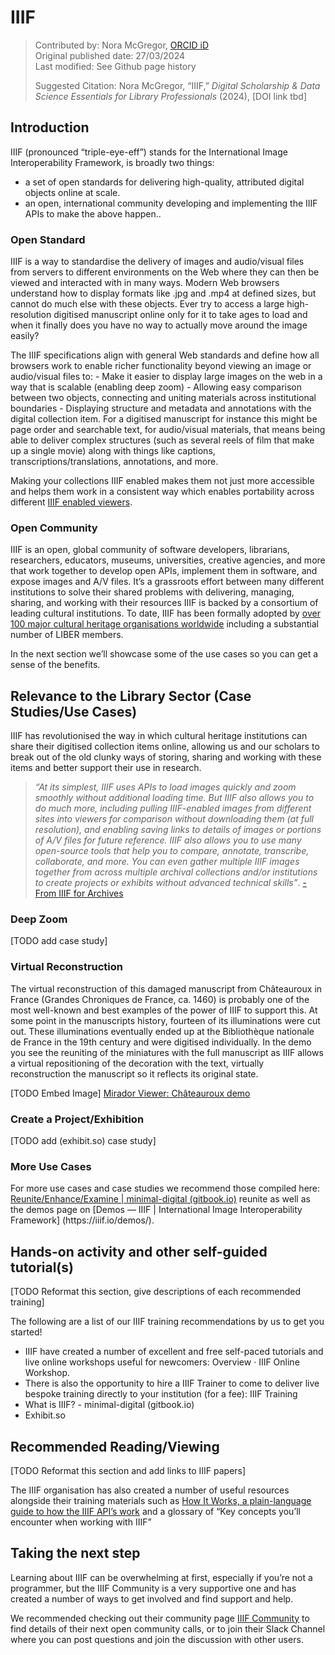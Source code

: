 # IIIF {.unnumbered}
>Contributed by: Nora McGregor, [ORCID iD](https://orcid.org/0000-0001-6560-5586)<br>
>Original published date: 27/03/2024<br>
>Last modified: See Github page history
>
>Suggested Citation: Nora McGregor, “IIIF,” *Digital Scholarship & Data Science Essentials for Library Professionals* (2024), [DOI link tbd]

## Introduction 

IIIF (pronounced “triple-eye-eff”) stands for the International Image Interoperability Framework, is broadly two things: 

- a set of open standards for delivering high-quality, attributed digital objects online at scale. 
- an open, international community developing and implementing the IIIF APIs to make the above happen.. 

### Open Standard

IIIF is a way to standardise the delivery of images and audio/visual files from servers to different environments on the Web where they can then be viewed and interacted with in many ways.
Modern Web browsers understand how to display formats like .jpg and .mp4 at defined sizes, but cannot do much else with these objects. Ever try to access a large high-resolution digitised manuscript online only for it to take ages to load and when it finally does you have no way to actually move around the image easily?

The IIIF specifications align with general Web standards and define how all browsers work to enable richer functionality beyond viewing an image or audio/visual files to:
- Make it easier to display large images on the web in a way that is scalable (enabling deep zoom)
- Allowing easy comparison between two objects, connecting and uniting materials across institutional boundaries
- Displaying structure and metadata and annotations with the digital collection item. For a digitised manuscript for instance this might be page order and searchable text, for audio/visual materials, that means being able to deliver complex structures (such as several reels of film that make up a single movie) along with things like captions, transcriptions/translations, annotations, and more.

Making your collections IIIF enabled makes them not just more accessible and helps them work in a consistent way which enables portability across different [IIIF enabled viewers](https://iiif.io/get-started/iiif-viewers/). 

### Open Community
IIIF is an open, global community of software developers, librarians, researchers, educators, museums, universities, creative agencies, and more that work together to develop open APIs, implement them in software, and expose images and A/V files. It’s a grassroots effort between many different institutions to solve their shared problems with delivering, managing, sharing, and working with their resources IIIF is backed by a consortium of leading cultural institutions. To date, IIIF has been formally adopted by [over 100 major cultural heritage organisations worldwide](https://iiif.io/guides/finding_resources/) including a substantial number of LIBER members.

In the next section we’ll showcase some of the use cases so you can get a sense of the benefits.


## Relevance to the Library Sector (Case Studies/Use Cases)
IIIF has revolutionised the way in which cultural heritage institutions can share their digitised collection items online, allowing us and our scholars to break out of the old clunky ways of storing, sharing and working with these items and better support their use in research.

> *“At its simplest, IIIF uses APIs to load images quickly and zoom smoothly without additional loading time. But IIIF also allows you to do much more, including pulling IIIF-enabled images from different sites into viewers for comparison without downloading them (at full resolution), and enabling saving links to details of images or portions of A/V files for future reference. IIIF also allows you to use many open-source tools that help you to compare, annotate, transcribe, collaborate, and more. You can even gather multiple IIIF images together from across multiple archival collections and/or institutions to create projects or exhibits
without advanced technical skills”*. [-From IIIF for Archives](https://drive.google.com/file/d/1kw_M1XQ80h3QzWbIo8QYkL2Jt8YgZgEy/view)

### Deep Zoom

[TODO add case study]

### Virtual Reconstruction

The virtual reconstruction of this damaged manuscript from Châteauroux in France (Grandes Chroniques de France, ca. 1460) is probably one of the most well-known and best examples of the power of IIIF to support this. At some point in the manuscripts history, fourteen of its illuminations were cut out. These illuminations eventually ended up at the Bibliothèque nationale de France in the 19th century and were digitised individually. In the demo you see the reuniting of the miniatures with the full manuscript as IIIF allows a virtual repositioning of the decoration with the text, virtually reconstruction the manuscript so it reflects its original state. 

[TODO Embed Image]
[Mirador Viewer: Châteauroux demo](https://demos.biblissima.fr/chateauroux/demo/)

### Create a Project/Exhibition

[TODO add (exhibit.so) case study] 

### More Use Cases

For more use cases and case studies we recommend those compiled here: [Reunite/Enhance/Examine | minimal-digital (gitbook.io)](https://aeh0.gitbook.io/minimal-digital/iiif-workshop/what-is-iiif/) reunite as well as the demos page on [Demos — IIIF | International Image Interoperability Framework] (https://iiif.io/demos/).


## Hands-on activity and other self-guided tutorial(s)

[TODO Reformat this section, give descriptions of each recommended training]

The following are a list of our IIIF training recommendations by us to get you started!

- IIIF have created a number of excellent and free self-paced tutorials and live online workshops useful for newcomers: Overview · IIIF Online Workshop. 
- There is also the opportunity to hire a IIIF Trainer to come to deliver live bespoke training directly to your institution (for a fee): IIIF Training
- What is IIIF? - minimal-digital (gitbook.io)
- Exhibit.so


## Recommended Reading/Viewing 

[TODO Reformat this section and add links to IIIF papers]

The IIIF organisation has also created a number of useful resources alongside their training materials such as [How It Works, a plain-language guide to how the IIIF API’s work](https://iiif.io/get-started/how-iiif-works/) and a glossary of “Key concepts you’ll encounter when working with IIIF”

## Taking the next step
Learning about IIIF can be overwhelming at first, especially if you’re not a programmer, but the IIIF Community is a very supportive one and has created a number of ways to get involved and find support and help. 

We recommended checking out their community page [IIIF Community](https://iiif.io/community/) to find details of their next open community calls, or to join their Slack Channel where you can post questions and join the discussion with other users. 
